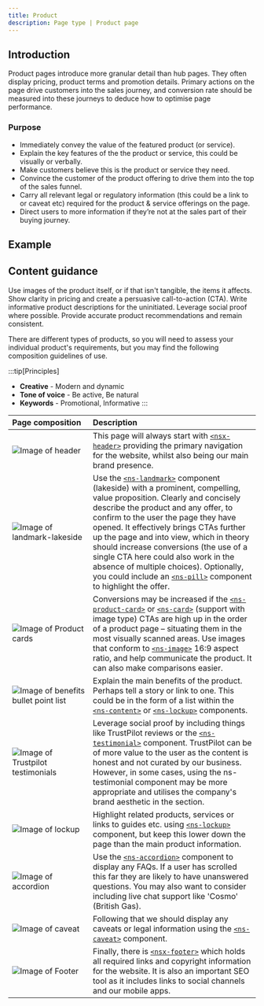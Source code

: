 ```yaml
---
title: Product
description: Page type | Product page
---
```



## Introduction

Product pages introduce more granular detail than hub pages. They often display pricing, product terms and promotion details. Primary actions on the page drive customers into the sales journey, and conversion rate should be measured into these journeys to deduce how to optimise page performance.

### Purpose

- Immediately convey the value of the featured product (or service).
- Explain the key features of the the product or service, this could be visually or verbally.
- Make customers believe this is the product or service they need.
- Convince the customer of the product offering to drive them into the top of the sales funnel.
- Carry all relevant legal or regulatory information (this could be a link to or caveat etc) required for the product & service offerings on the page.
- Direct users to more information if they’re not at the sales part of their buying journey.

## Example

<PageViewer />

## Content guidance

Use images of the product itself, or if that isn't tangible, the items it affects. Show clarity in pricing and create a persuasive call-to-action (CTA). Write informative product descriptions for the uninitiated. Leverage social proof where possible. Provide accurate product recommendations and remain consistent. 

There are different types of products, so you will need to assess your individual product's requirements, but you may find the following composition guidelines of use.

:::tip[Principles]
- **Creative** - Modern and dynamic
- **Tone of voice** - Be active, Be natural
- **Keywords** - Promotional, Informative
:::

| Page&nbsp;composition | Description |
| :--- | :--- |
| ![Image of header](../../../assets/page-types/product/header.webp) | This page will always start with [`<nsx-header>`](/components/nsx-header) providing the primary navigation for the website, whilst also being our main brand presence. |
| ![Image of landmark-lakeside](../../../assets/page-types/product/landmark.webp) | Use the [`<ns-landmark>`](/components/ns-landmark) component (lakeside) with a prominent, compelling, value proposition. Clearly and concisely describe the product and any offer, to confirm to the user the page they have opened. It effectively brings CTAs further up the page and into view, which in theory should increase conversions (the use of a single CTA here could also work in the absence of multiple choices). Optionally, you could include an [`<ns-pill>`](/components/ns-pill) component to highlight the offer.|
| ![Image of Product cards](../../../assets/page-types/product/product-card.webp) | Conversions may be increased if the [`<ns-product-card>`](/components/ns-pill) or [`<ns-card>`](/components/ns-card) (support with image type) CTAs are high up in the order of a product page – situating them in the most visually scanned areas. Use images that conform to [`<ns-image>`](/components/ns-image) 16:9 aspect ratio, and help communicate the product. It can also make comparisons easier. |
| ![Image of benefits bullet point list](../../../assets/page-types/product/content.webp) | Explain the main benefits of the product. Perhaps tell a story or link to one. This could be in the form of a list within the [`<ns-content>`](/components/ns-content) or [`<ns-lockup>`](/components/ns-lockup) components.  |
| ![Image of Trustpilot testimonials](../../../assets/page-types/product/testimonial.webp) | Leverage social proof by including things like TrustPilot reviews or the [`<ns-testimonial>`](/components/ns-testimonial) component. TrustPilot can be of more value to the user as the content is honest and not curated by our business. However, in some cases, using the ns-testimonial component may be more appropriate and utilises the company's brand aesthetic in the section. |
| ![Image of lockup](../../../assets/page-types/product/lockup.webp) | Highlight related products, services or links to guides etc. using [`<ns-lockup>`](/components/ns-lockup) component, but keep this lower down the page than the main product information. |
| ![Image of accordion](../../../assets/page-types/product/accordion.webp) | Use the [`<ns-accordion>`](/components/ns-accordion) component to display any FAQs. If a user has scrolled this far they are likely to have unanswered questions. You may also want to consider including live chat support like 'Cosmo' (British Gas). |
| ![Image of caveat](../../../assets/page-types/product/caveat.webp) | Following that we should display any caveats or legal information using the [`<ns-caveat>`](/components/ns-caveat) component.  |
| ![Image of Footer](../../../assets/page-types/product/footer.webp) | Finally, there is [`<nsx-footer>`](/components/nsx-footer) which holds all required links and copyright information for the website. It is also an important SEO tool as it includes links to social channels and our mobile apps. |
